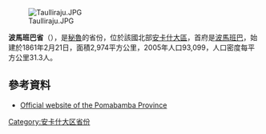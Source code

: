 [[Image:Taulliraju.JPG|right]]

'''波馬班巴省'''（{{lang-es|Provincia de Pomabamba}}），是[[秘魯|秘魯]]的省份，位於該國北部[[安卡什大區|安卡什大區]]，首府是[[波馬班巴|波馬班巴]]，始建於1861年2月21日，面積2,974平方公里，2005年人口93,099，人口密度每平方公里31.3人。

==參考資料==
* {{es}} [https://web.archive.org/web/20070927040536/http://www.munipomabamba.gob.pe/ Official website of the Pomabamba Province]

{{coord|8.833|S|77.467|W|type:adm2nd_source:itwiki|display=title}}

{{秘魯省份|state=collapsed}}
{{秘鲁行政区划小作品}}
[[Category:安卡什大区省份|Category:安卡什大区省份]]